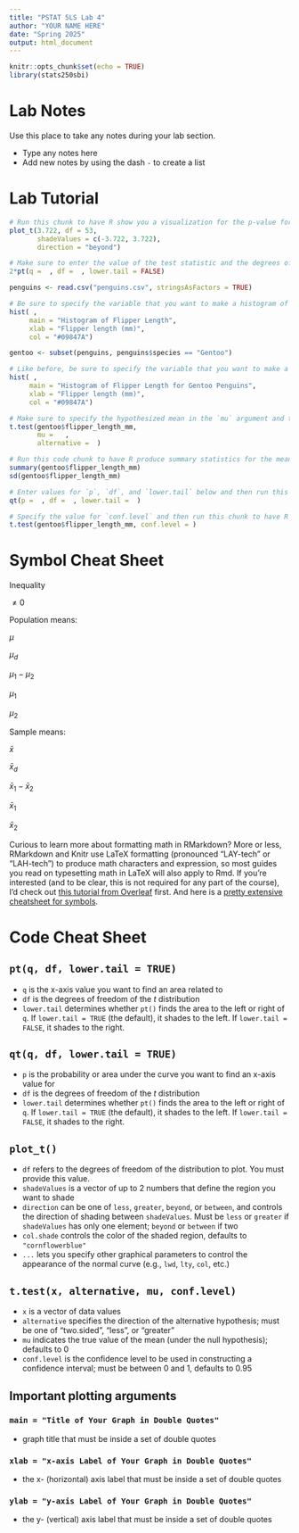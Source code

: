 ```yaml
---
title: "PSTAT 5LS Lab 4"
author: "YOUR NAME HERE"
date: "Spring 2025" 
output: html_document
---
```

```r
knitr::opts_chunk$set(echo = TRUE)
library(stats250sbi)
```

# Lab Notes

Use this place to take any notes during your lab section.

- Type any notes here
- Add new notes by using the dash `-` to create a list

# Lab Tutorial

```r
# Run this chunk to have R show you a visualization for the p-value for the lemur example. Be sure to run the setup chunk above first.
plot_t(3.722, df = 53, 
       shadeValues = c(-3.722, 3.722), 
       direction = "beyond")

```

```r
# Make sure to enter the value of the test statistic and the degrees of freedom below before running it to calculate the p-value for the lemur example.
2*pt(q =  , df =  , lower.tail = FALSE)

```

```r
penguins <- read.csv("penguins.csv", stringsAsFactors = TRUE)

```

```r
# Be sure to specify the variable that you want to make a histogram of below. Remember that we tell R which variable we want to use in a data set with a dollar sign (e.g., dataset$variable) 
hist( ,
     main = "Histogram of Flipper Length",
     xlab = "Flipper length (mm)",
     col = "#09847A")

```

```r
gentoo <- subset(penguins, penguins$species == "Gentoo")

```

```r
# Like before, be sure to specify the variable that you want to make a histogram of below. Remember that now the data set we want the data set with only the Gentoo penguins.
hist( ,
     main = "Histogram of Flipper Length for Gentoo Penguins",
     xlab = "Flipper length (mm)",
     col = "#09847A")

```

```r
# Make sure to specify the hypothesized mean in the `mu` argument and the alternative in the `alternative` argument ("two.sided", "less", "greater")
t.test(gentoo$flipper_length_mm, 
       mu =   , 
       alternative =  )

```

```r
# Run this code chunk to have R produce summary statistics for the mean flipper length of Gentoo penguins
summary(gentoo$flipper_length_mm)
sd(gentoo$flipper_length_mm)

```

```r
# Enter values for `p`, `df`, and `lower.tail` below and then run this chunk to get the critical value
qt(p =  , df =  , lower.tail =  )

```

```r
# Specify the value for `conf.level` and then run this chunk to have R produce a 95% confidence interval for the mean flipper length of Gentoo penguins
t.test(gentoo$flipper_length_mm, conf.level = )

```

# Symbol Cheat Sheet

Inequality

$\neq 0$

Population means:

$\mu$

$\mu_d$

$\mu_1 - \mu_2$

$\mu_1$

$\mu_2$

Sample means:

$\bar{x}$

$\bar{x}_d$

$\bar{x}_1 - \bar{x}_2$

$\bar{x}_1$

$\bar{x}_2$

Curious to learn more about formatting math in RMarkdown? More or less, RMarkdown and Knitr use LaTeX formatting (pronounced "LAY-tech" or "LAH-tech") to produce math characters and expression, so most guides you read on typesetting math in LaTeX will also apply to Rmd. If you're interested (and to be clear, this is not required for any part of the course), I'd check out [this tutorial from Overleaf](https://www.overleaf.com/learn/latex/Mathematical_expressions) first. And here is a [pretty extensive cheatsheet for symbols](https://www.caam.rice.edu/~heinken/latex/symbols.pdf). 

# Code Cheat Sheet

## `pt(q, df, lower.tail = TRUE)`

- `q` is the x-axis value you want to find an area related to
- `df` is the degrees of freedom of the $t$ distribution
- `lower.tail` determines whether `pt()` finds the area to the left or right of `q`. If `lower.tail = TRUE` (the default), it shades to the left. If `lower.tail = FALSE`, it shades to the right.
  
## `qt(q, df, lower.tail = TRUE)`

- `p` is the probability or area under the curve you want to find an x-axis value for
- `df` is the degrees of freedom of the $t$ distribution
- `lower.tail` determines whether `pt()` finds the area to the left or right of `q`. If `lower.tail = TRUE` (the default), it shades to the left. If `lower.tail = FALSE`, it shades to the right.
  
## `plot_t()`

- `df` refers to the degrees of freedom of the distribution to plot. You must provide this value.
- `shadeValues` is a vector of up to 2 numbers that define the region you want to shade
- `direction` can be one of `less`, `greater`, `beyond`, or `between`, and controls the direction of shading between `shadeValues`. Must be `less` or `greater` if `shadeValues` has only one element; `beyond` or `between` if two
- `col.shade` controls the color of the shaded region, defaults to `"cornflowerblue"`
- `...` lets you specify other graphical parameters to control the appearance of the normal curve (e.g., `lwd`, `lty`, `col`, etc.)

## `t.test(x, alternative, mu, conf.level)`
- `x` is a vector of data values
- `alternative` specifies the direction of the alternative hypothesis; must be one of "two.sided", "less", or "greater"
- `mu` indicates the true value of the mean (under the null hypothesis); defaults to 0
- `conf.level` is the confidence level to be used in constructing a confidence interval; must be between 0 and 1, defaults to 0.95

## Important plotting arguments

### `main = "Title of Your Graph in Double Quotes"`

- graph title that must be inside a set of double quotes

### `xlab = "x-axis Label of Your Graph in Double Quotes"`

- the x- (horizontal) axis label that must be inside a set of double quotes

### `ylab = "y-axis Label of Your Graph in Double Quotes"`

- the y- (vertical) axis label that must be inside a set of double quotes
